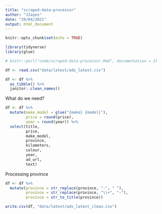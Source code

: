 ```yaml
---
title: "scraped-data-processor"
author: "JJayes"
date: "29/04/2021"
output: html_document
---
```


```r
knitr::opts_chunk$set(echo = TRUE)

library(tidyverse)
library(glue)

# knitr::purl("code/scraped-data-processor.Rmd", documentation = 2)

```

```r
df <- read.csv("data/latest/ads_latest.csv")

df <- df %>% 
  as_tibble() %>% 
  janitor::clean_names()
```

What do we need?

```r
df <- df %>% 
  mutate(make_model = glue("{make} {model}"),
         price = round(price),
         year = round(year)) %>% 
  select(title,
         price,
         make_model,
         province,
         kilometers,
         colour,
         year,
         ad_url,
         text)
```

Processing province

```r
df <- df %>% 
  mutate(province = str_replace(province, "-", " "),
         province = str_replace(province, "\\+", "-"),
         province = str_to_title(province))
```


```r
write.csv(df, "data/latest/ads_latest_clean.csv")
```


